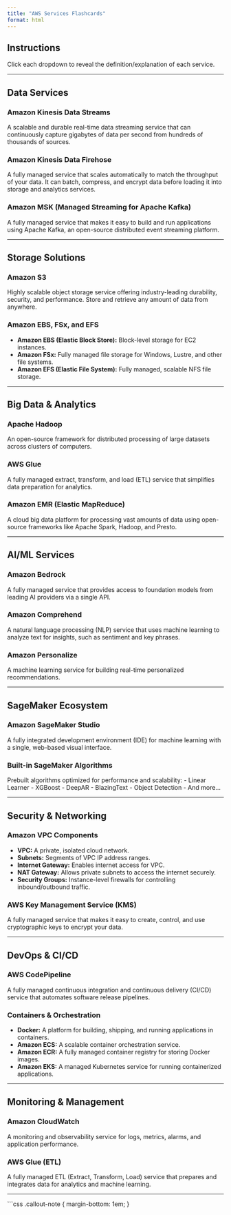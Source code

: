 ```yaml
---
title: "AWS Services Flashcards"
format: html
---
```


## Instructions

Click each dropdown to reveal the definition/explanation of each service.

---

## Data Services

::: {.callout-note collapse="true"}
### Amazon Kinesis Data Streams
A scalable and durable real-time data streaming service that can continuously capture gigabytes of data per second from hundreds of thousands of sources.
:::

::: {.callout-note collapse="true"}
### Amazon Kinesis Data Firehose
A fully managed service that scales automatically to match the throughput of your data. It can batch, compress, and encrypt data before loading it into storage and analytics services.
:::

::: {.callout-note collapse="true"}
### Amazon MSK (Managed Streaming for Apache Kafka)
A fully managed service that makes it easy to build and run applications using Apache Kafka, an open-source distributed event streaming platform.
:::

---

## Storage Solutions

::: {.callout-note collapse="true"}
### Amazon S3
Highly scalable object storage service offering industry-leading durability, security, and performance. Store and retrieve any amount of data from anywhere.
:::

::: {.callout-note collapse="true"}
### Amazon EBS, FSx, and EFS
- **Amazon EBS (Elastic Block Store):** Block-level storage for EC2 instances.
- **Amazon FSx:** Fully managed file storage for Windows, Lustre, and other file systems.
- **Amazon EFS (Elastic File System):** Fully managed, scalable NFS file storage.
:::

---

## Big Data & Analytics

::: {.callout-note collapse="true"}
### Apache Hadoop
An open-source framework for distributed processing of large datasets across clusters of computers.
:::

::: {.callout-note collapse="true"}
### AWS Glue
A fully managed extract, transform, and load (ETL) service that simplifies data preparation for analytics.
:::

::: {.callout-note collapse="true"}
### Amazon EMR (Elastic MapReduce)
A cloud big data platform for processing vast amounts of data using open-source frameworks like Apache Spark, Hadoop, and Presto.
:::

---

## AI/ML Services

::: {.callout-note collapse="true"}
### Amazon Bedrock
A fully managed service that provides access to foundation models from leading AI providers via a single API.
:::

::: {.callout-note collapse="true"}
### Amazon Comprehend
A natural language processing (NLP) service that uses machine learning to analyze text for insights, such as sentiment and key phrases.
:::

::: {.callout-note collapse="true"}
### Amazon Personalize
A machine learning service for building real-time personalized recommendations.
:::

---

## SageMaker Ecosystem

::: {.callout-note collapse="true"}
### Amazon SageMaker Studio
A fully integrated development environment (IDE) for machine learning with a single, web-based visual interface.
:::

::: {.callout-note collapse="true"}
### Built-in SageMaker Algorithms
Prebuilt algorithms optimized for performance and scalability:
- Linear Learner
- XGBoost
- DeepAR
- BlazingText
- Object Detection
- And more...
:::

---

## Security & Networking

::: {.callout-note collapse="true"}
### Amazon VPC Components
- **VPC:** A private, isolated cloud network.
- **Subnets:** Segments of VPC IP address ranges.
- **Internet Gateway:** Enables internet access for VPC.
- **NAT Gateway:** Allows private subnets to access the internet securely.
- **Security Groups:** Instance-level firewalls for controlling inbound/outbound traffic.
:::

::: {.callout-note collapse="true"}
### AWS Key Management Service (KMS)
A fully managed service that makes it easy to create, control, and use cryptographic keys to encrypt your data.
:::

---

## DevOps & CI/CD

::: {.callout-note collapse="true"}
### AWS CodePipeline
A fully managed continuous integration and continuous delivery (CI/CD) service that automates software release pipelines.
:::

::: {.callout-note collapse="true"}
### Containers & Orchestration
- **Docker:** A platform for building, shipping, and running applications in containers.
- **Amazon ECS:** A scalable container orchestration service.
- **Amazon ECR:** A fully managed container registry for storing Docker images.
- **Amazon EKS:** A managed Kubernetes service for running containerized applications.
:::

---

## Monitoring & Management

::: {.callout-note collapse="true"}
### Amazon CloudWatch
A monitoring and observability service for logs, metrics, alarms, and application performance.
:::

::: {.callout-note collapse="true"}
### AWS Glue (ETL)
A fully managed ETL (Extract, Transform, Load) service that prepares and integrates data for analytics and machine learning.
:::

---

```css
.callout-note {
  margin-bottom: 1em;
}